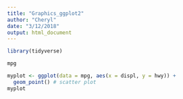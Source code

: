 ```yaml
---
title: "Graphics_ggplot2"
author: "Cheryl"
date: "3/12/2018"
output: html_document
---
```


```r
library(tidyverse)
```

```r
mpg
```
```r
myplot <- ggplot(data = mpg, aes(x = displ, y = hwy)) +
  geom_point() # scatter plot
myplot 
```


